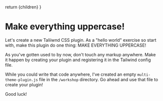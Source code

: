 
  return <MarkdownWrapper>{children}</MarkdownWrapper>
}

# Make everything uppercase!

Let's create a new Taliiwnd CSS plugin. As a "hello world" exercise so start with, make this plugin do one thing: MAKE EVERYTHING UPPERCASE!

As you've gotten used to by now, don't touch any markup anywhere. Make it happen by creating your plugin and registering it in the Tailwind config file.

While you could write that code anywhere, I've created an empty `multi-theme-plugin.js` file in the `/workshop` directory. Go ahead and use that file to create your plugin!

Good luck!
